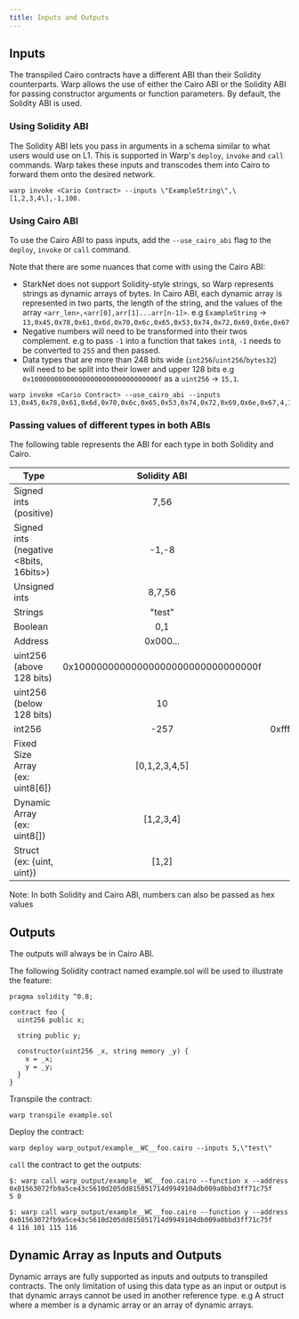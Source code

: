 ```yaml
---
title: Inputs and Outputs
---
```


## Inputs

The transpiled Cairo contracts have a different ABI than their Solidity counterparts. Warp allows the use of either
the Cairo ABI or the Solidity ABI for passing constructor arguments or function parameters. By default, the Solidity ABI
is used.

### Using Solidity ABI

The Solidity ABI lets you pass in arguments in a schema similar to what users would use on L1.
This is supported in Warp's `deploy`, `invoke` and `call` commands.
Warp takes these inputs and transcodes them into Cairo to forward them onto the desired network.

```
warp invoke <Cario Contract> --inputs \"ExampleString\",\[1,2,3,4\],-1,100.
```

### Using Cairo ABI

To use the Cairo ABI to pass inputs, add the `--use_cairo_abi` flag to the `deploy`, `invoke` or `call` command.

Note that there are some nuances that come with using the Cairo ABI:

- StarkNet does not support Solidity-style strings, so Warp represents strings as dynamic arrays of bytes.
  In Cairo ABI, each dynamic array is represented in two parts, the length of the string, and the values of the array
  `<arr_len>,<arr[0],arr[1]...arr[n-1]>`.
  e.g `ExampleString` -> `13,0x45,0x78,0x61,0x6d,0x70,0x6c,0x65,0x53,0x74,0x72,0x69,0x6e,0x67`
- Negative numbers will need to be transformed into their twos complement. e.g to pass
  `-1` into a function that takes `int8`, `-1` needs to be converted to `255` and then passed.
- Data types that are more than 248 bits wide (`int256`/`uint256`/`bytes32`) will need to be split into their lower and
  upper 128 bits e.g `0x10000000000000000000000000000000f` as a `uint256` -> `15,1`.

```
warp invoke <Cario Contract> --use_cairo_abi --inputs 13,0x45,0x78,0x61,0x6d,0x70,0x6c,0x65,0x53,0x74,0x72,0x69,0x6e,0x67,4,1,2,3,4,255,100.
```

### Passing values of different types in both ABIs

The following table represents the ABI for each type in both Solidity and Cairo.

| Type                                   |            Solidity ABI             |                               Cairo ABI                               |
| -------------------------------------- | :---------------------------------: | :-------------------------------------------------------------------: |
| Signed ints (positive)                 |                7,56                 |                                 7,56                                  |
| Signed ints (negative <8bits, 16bits>) |                -1,-8                |                               255,65528                               |
| Unsigned ints                          |               8,7,56                |                                8,7,56                                 |
| Strings                                |              \"test\"               |                         4,0x74,0x65,0x73,0x74                         |
| Boolean                                |                 0,1                 |                                  0,1                                  |
| Address                                |              0x000...               |                               0x000...                                |
| uint256 (above 128 bits)               | 0x10000000000000000000000000000000f |                                 15,1                                  |
| uint256 (below 128 bits)               |                 10                  |                                 10,0                                  |
| int256                                 |                -257                 | 0xfffffffffffffffffffffffffffffeff,0xffffffffffffffffffffffffffffffff |
| Fixed Size Array (ex: uint8[6])        |           \[0,1,2,3,4,5\]           |                              0,1,2,3,4,5                              |
| Dynamic Array (ex: uint8[])            |             \[1,2,3,4\]             |                               4,1,2,3,4                               |
| Struct (ex: {uint, uint})              |               \[1,2\]               |                                  1,2                                  |

Note: In both Solidity and Cairo ABI, numbers can also be passed as hex values

## Outputs

The outputs will always be in Cairo ABI.

The following Solidity contract named example.sol will be used to illustrate the feature:

```
pragma solidity ^0.8;

contract foo {
  uint256 public x;

  string public y;

  constructor(uint256 _x, string memory _y) {
    x = _x;
    y = _y;
  }
}
```

Transpile the contract:

```
warp transpile example.sol
```

Deploy the contract:

```
warp deploy warp_output/example__WC__foo.cairo --inputs 5,\"test\"
```

`call` the contract to get the outputs:

```
$: warp call warp_output/example__WC__foo.cairo --function x --address 0x01563072fb9a5ce43c5610d205dd815051714d9949104db009a0bbd3ff71c75f
5 0

$: warp call warp_output/example__WC__foo.cairo --function y --address 0x01563072fb9a5ce43c5610d205dd815051714d9949104db009a0bbd3ff71c75f
4 116 101 115 116
```

## Dynamic Array as Inputs and Outputs

Dynamic arrays are fully supported as inputs and outputs to transpiled contracts.
The only limitation of using this data type as an input or output is that dynamic
arrays cannot be used in another reference type. e.g A struct where a member is a
dynamic array or an array of dynamic arrays.

